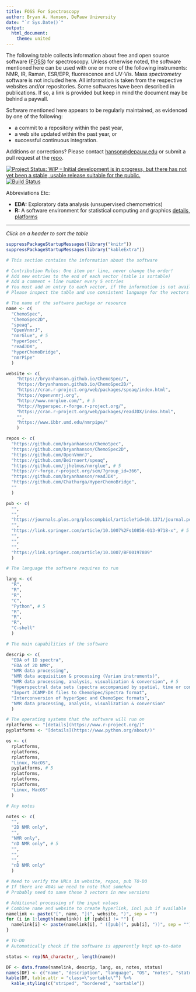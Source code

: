 ```yaml
---
title: FOSS For Spectroscopy
author: Bryan A. Hanson, DePauw University
date: "`r Sys.Date()`"
output:
  html_document:
    theme: united
---
```


<!-- See https://kryogenix.org/code/browser/sorttable/ -->
<script src="sorttable.js"></script>

The following table collects information about free and open source software ([FOSS](https://en.wikipedia.org/wiki/Free_and_open-source_software)) for spectroscopy.  Unless otherwise noted, the software mentioned here can be used with one or more of the following instruments: NMR, IR, Raman, ESR/EPR, fluorescence and UV-Vis.  Mass *spectrometry* software is not included here.  All information is taken from the respective websites and/or repositories.  Some softwares have been described in publications.  If so, a link is provided but keep in mind the document may be behind a paywall.

Software mentioned here appears to be regularly maintained, as evidenced by one of the following:

* a commit to a repository within the past year,
* a web site updated within the past year, or
* successful continuous integration.

Additions or corrections?  Please contact [hanson@depauw.edu](mailto:hanson@depauw.edu) or submit a pull request at the [repo](https://github.com/bryanhanson/FOSS4Spectroscopy).

[![Project Status: WIP – Initial development is in progress, but there has not yet been a stable, usable release suitable for the public.](https://www.repostatus.org/badges/latest/wip.svg)](https://www.repostatus.org/#wip)
[![Build Status](https://travis-ci.com/bryanhanson/FOSS4Spectroscopy.svg?branch=master)](https://travis-ci.com/bryanhanson/FOSS4Spectroscopy)

Abbreviations Etc:

* __EDA:__ Exploratory data analysis (unsupervised chemometrics)
* __R:__ A software environment for statistical computing and graphics [details, platforms](https://www.r-project.org/)

<hr>

*Click on a header to sort the table*

```r
suppressPackageStartupMessages(library("knitr"))
suppressPackageStartupMessages(library("kableExtra"))
```

```r
# This section contains the information about the software

# Contribution Rules: One item per line, never change the order!
# Add new entries to the end of each vector (table is sortable)
# Add a comment + line number every 5 entries
# You must add an entry to each vector, if the information is not available please add an empty string: ""
# Please inspect the table and use consistent language for the vectors lang, descrip, os, notes.  This keeps the sort working well.

# The name of the software package or resource
name <- c(
  "ChemoSpec",
  "ChemoSpec2D",
  "speaq",
  "OpenVnmrJ",
  "nmrGlue", # 5
  "hyperSpec",
  "readJDX",
  "hyperChemoBridge",
  "nmrPipe"
  )

website <- c(
    "https://bryanhanson.github.io/ChemoSpec/",
    "https://bryanhanson.github.io/ChemoSpec2D/",
    "https://cran.r-project.org/web/packages/speaq/index.html",
    "https://openvnmrj.org",
    "http://www.nmrglue.com/", # 5
    "http://hyperspec.r-forge.r-project.org/",
    "https://cran.r-project.org/web/packages/readJDX/index.html",
    "",
    "https://www.ibbr.umd.edu/nmrpipe/"
    )

repos <- c(
  "https://github.com/bryanhanson/ChemoSpec",
  "https://github.com/bryanhanson/ChemoSpec2D",
  "https://github.com/OpenVnmrJ",
  "https://github.com/Beirnaert/speaq",
  "https://github.com/jjhelmus/nmrglue", # 5
  "https://r-forge.r-project.org/scm/?group_id=366",
  "https://github.com/bryanhanson/readJDX",
  "https://github.com/Chathurga/HyperChemoBridge",
  ""
  )

pub <- c(
  "",
  "",
  "https://journals.plos.org/ploscompbiol/article?id=10.1371/journal.pcbi.1006018",
  "",
  "https://link.springer.com/article/10.1007%2Fs10858-013-9718-x", # 5
  "",
  "",
  "",
  "https://link.springer.com/article/10.1007/BF00197809"
  )

# The language the software requires to run

lang <- c(
  "R",
  "R",
  "R",
  "C",
  "Python", # 5
  "R",
  "R",
  "R",
  "C-shell"
  )

# The main capabilities of the software

descrip <- c(
  "EDA of 1D spectra",
  "EDA of 2D NMR",
  "NMR data processing",
  "NMR data acquisition & processing (Varian instruments)",
  "NMR data processing, analysis, visualization & conversion", # 5
  "Hyperspectral data sets (spectra accompanied by spatial, time or concentration information)",
  "Import JCAMP-DX files to ChemoSpec/Spectra format",
  "Interconversion of hyperSpec and ChemoSpec formats",
  "NMR data processing, analysis, visualization & conversion"
  )

# The operating systems that the software will run on
rplatforms <- "[details](https://www.r-project.org/)"
pyplatforms <- "[details](https://www.python.org/about/)"

os <- c(
  rplatforms,
  rplatforms,
  rplatforms,
  "Linux, MacOS",
  pyplatforms, # 5
  rplatforms,
  rplatforms,
  rplatforms,
  "Linux, MacOS"
  )

# Any notes

notes <- c(
  "",
  "2D NMR only",
  "",
  "NMR only",
  "nD NMR only", # 5
  "",
  "",
  "",
  "nD NMR only"
  )


```

<!-- If you are just adding a new resource, you don't need to edit below here. -->

```r
# Need to verify the URLs in website, repos, pub TO-DO
# If there are 404s we need to note that somehow
# Probably need to save these 3 vectors in new versions
```

```r
# Additional processing of the input values
# Combine name and website to create hyperlink, incl pub if available
namelink <- paste("[", name, "](", website, ")", sep = "")
for (i in 1:length(namelink)) if (pub[i] != "") {
  namelink[i] <- paste(namelink[i], " ([pub](", pub[i], "))", sep = "")
}
```

```r
# TO-DO
# Automatically check if the software is apparently kept up-to-date

status <- rep(NA_character_, length(name))

```


```r
DF <- data.frame(namelink, descrip, lang, os, notes, status)
names(DF) <- c("name", "description", "language", "OS", "notes", "status")
kable(DF, table.attr = "class=\"sortable\"") %>%
  kable_styling(c("striped", "bordered", "sortable"))
```
